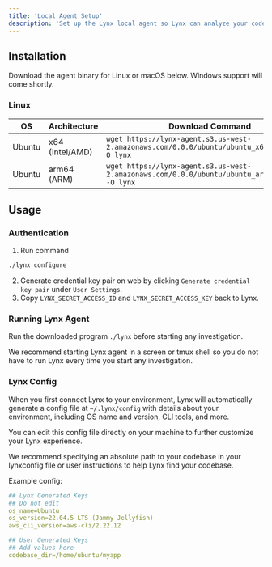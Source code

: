 ```yaml
---
title: 'Local Agent Setup'
description: 'Set up the Lynx local agent so Lynx can analyze your codebase and infrastructure, run commands, and perform actions.'
---
```


## Installation

Download the agent binary for Linux or macOS below. Windows support will come shortly.

### Linux

| **OS**   | **Architecture** | **Download Command**                                                                 |
|----------|------------------|--------------------------------------------------------------------------------------|
| Ubuntu    | x64 (Intel/AMD)  | `wget https://lynx-agent.s3.us-west-2.amazonaws.com/0.0.0/ubuntu/ubuntu_x64_lynx.bin -O lynx` |
| Ubuntu    | arm64 (ARM)      | `wget https://lynx-agent.s3.us-west-2.amazonaws.com/0.0.0/ubuntu/ubuntu_arm64_lynx.bin -O lynx` |

## Usage

### Authentication

1. Run command

```bash
./lynx configure
```

2. Generate credential key pair on web by clicking `Generate credential key pair` under `User Settings`.
3. Copy `LYNX_SECRET_ACCESS_ID` and `LYNX_SECRET_ACCESS_KEY` back to Lynx.

### Running Lynx Agent

Run the downloaded program `./lynx` before starting any investigation.

We recommend starting Lynx agent in a screen or tmux shell so you do not have to run Lynx every time you start any investigation.

### Lynx Config

When you first connect Lynx to your environment, Lynx will automatically generate a config file at `~/.lynx/config` with details about your environment, including OS name and version, CLI tools, and more.

You can edit this config file directly on your machine to further customize your Lynx experience.

We recommend specifying an absolute path to your codebase in your lynxconfig file or user instructions to help Lynx find your codebase.

Example config:

```yaml
## Lynx Generated Keys
## Do not edit
os_name=Ubuntu
os_version=22.04.5 LTS (Jammy Jellyfish)
aws_cli_version=aws-cli/2.22.12

## User Generated Keys
## Add values here
codebase_dir=/home/ubuntu/myapp
```
